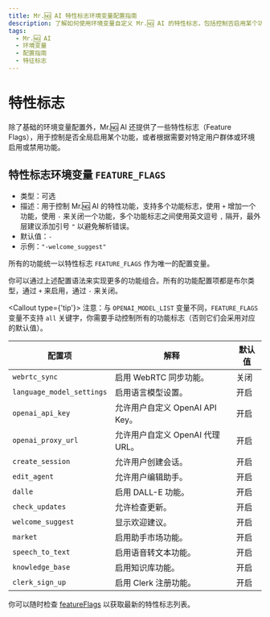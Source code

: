 ```yaml
---
title: Mr.🆖 AI 特性标志环境变量配置指南
description: 了解如何使用环境变量自定义 Mr.🆖 AI 的特性标志，包括控制否启用某个功能、或者根据需要对特定用户群体或环境启用或禁用功能。
tags:
  - Mr.🆖 AI
  - 环境变量
  - 配置指南
  - 特征标志
---
```


# 特性标志

除了基础的环境变量配置外，Mr.🆖 AI 还提供了一些特性标志（Feature Flags），用于控制是否全局启用某个功能，或者根据需要对特定用户群体或环境启用或禁用功能。

## 特性标志环境变量 `FEATURE_FLAGS`

- 类型：可选
- 描述：用于控制 Mr.🆖 AI 的特性功能，支持多个功能标志，使用 `+` 增加一个功能，使用 `-` 来关闭一个功能，多个功能标志之间使用英文逗号 `,` 隔开，最外层建议添加引号 `"` 以避免解析错误。
- 默认值：`-`
- 示例：`"-welcome_suggest"`

所有的功能统一以特性标志 `FEATURE_FLAGS` 作为唯一的配置变量。

你可以通过上述配置语法来实现更多的功能组合。所有的功能配置项都是布尔类型，通过 `+` 来启用，通过 `-` 来关闭。

<Callout type={'tip'}>
  注意：与 `OPENAI_MODEL_LIST` 变量不同，`FEATURE_FLAGS` 变量不支持 `all`
  关键字，你需要手动控制所有的功能标志（否则它们会采用对应的默认值）。
</Callout>

| 配置项                       | 解释                      | 默认值 |
| ------------------------- | ----------------------- | --- |
| `webrtc_sync`             | 启用 WebRTC 同步功能。         | 关闭  |
| `language_model_settings` | 启用语言模型设置。               | 开启  |
| `openai_api_key`          | 允许用户自定义 OpenAI API Key。 | 开启  |
| `openai_proxy_url`        | 允许用户自定义 OpenAI 代理 URL。  | 开启  |
| `create_session`          | 允许用户创建会话。               | 开启  |
| `edit_agent`              | 允许用户编辑助手。               | 开启  |
| `dalle`                   | 启用 DALL-E 功能。           | 开启  |
| `check_updates`           | 允许检查更新。                 | 开启  |
| `welcome_suggest`         | 显示欢迎建议。                 | 开启  |
| `market`                  | 启用助手市场功能。               | 开启  |
| `speech_to_text`          | 启用语音转文本功能。              | 开启  |
| `knowledge_base`          | 启用知识库功能。                | 开启  |
| `clerk_sign_up`           | 启用 Clerk 注册功能。          | 开启  |

你可以随时检查 [featureFlags](https://github.com/lobehub/lobe-chat/blob/main/src/config/featureFlags/schema.ts) 以获取最新的特性标志列表。
